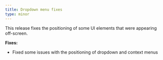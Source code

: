 ```yaml
---
title: Dropdown menu fixes
type: minor
---
```

This release fixes the positioning of some UI elements that were appearing off-screen.

**Fixes:**

* Fixed some issues with the positioning of dropdown and context menus
